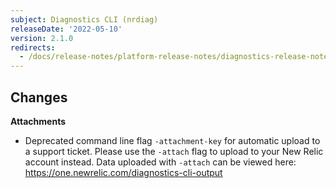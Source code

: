 ```yaml
---
subject: Diagnostics CLI (nrdiag)
releaseDate: '2022-05-10'
version: 2.1.0
redirects:
  - /docs/release-notes/platform-release-notes/diagnostics-release-notes/diagnostics-cli-210
---
```


## Changes

**Attachments**

* Deprecated command line flag `-attachment-key` for automatic upload to a support ticket. Please use the `-attach` flag to upload to your New Relic account instead.
Data uploaded with `-attach` can be viewed here: https://one.newrelic.com/diagnostics-cli-output


